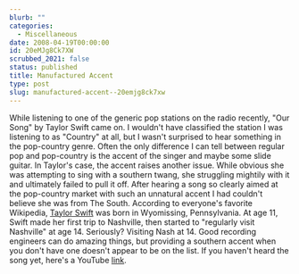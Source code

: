 ```yaml
---
blurb: ""
categories:
  - Miscellaneous
date: 2008-04-19T00:00:00
id: 20eMJg8Ck7XW
scrubbed_2021: false
status: published
title: Manufactured Accent
type: post
slug: manufactured-accent--20emjg8ck7xw
---
```


While listening to one of the generic pop stations on the radio
recently, "Our Song" by Taylor Swift came on. I wouldn't have
classified the station I was listening to as "Country" at all, but
I wasn't surprised to hear something in the pop-country genre.
Often the only difference I can tell between regular pop and
pop-country is the accent of the singer and maybe some slide
guitar. In Taylor's case, the accent raises another issue. While
obvious she was attempting to sing with a southern twang, she
struggling mightily with it and ultimately failed to pull it off.
After hearing a song so clearly aimed at the pop-country market
with such an unnatural accent I had couldn't believe she was from
The South. According to everyone's favorite Wikipedia,
[Taylor Swift](http://en.wikipedia.org/wiki/Taylor_Swift) was born
in Wyomissing, Pennsylvania. At age 11, Swift made her first trip
to Nashville, then started to "regularly visit Nashville" at age
14. Seriously? Visiting Nash at 14. Good recording engineers can do
amazing things, but providing a southern accent when you don't have
one doesn't appear to be on the list. If you haven't heard the song
yet, here's a YouTube
[link](http://www.youtube.com/watch?v=G6s5cxBN8mA).